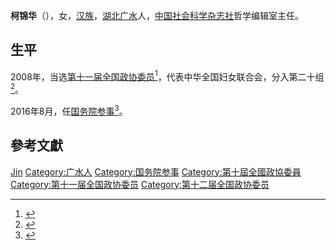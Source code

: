'''柯锦华'''（{{bd|1951年|7月|}}），女，[[汉族|汉族]]，[[湖北|湖北]][[广水|广水]]人，[[中国社会科学杂志社|中国社会科学杂志社]]哲学编辑室主任。

== 生平 ==
2008年，当选[[第十一届全国政协委员|第十一届全国政协委员]]<ref>{{cite news|title=第十一届全国政协委员名单|url=http://www.indaa.com.cn/zt/2009qglh/zxzs/200903/t20090303_127573.html|accessdate=2013-04-09|newspaper=新华社北京1月25日电 中国人民政治协商会议第十一届全国委员会委员名单(共2237人，2008年1月25日政协第十届全国委员会常务委员会第二十次会议通过)|date=2008年1月25日|deadurl=yes|archiveurl=https://web.archive.org/web/20130928014403/http://www.indaa.com.cn/zt/2009qglh/zxzs/200903/t20090303_127573.html|archivedate=2013年9月28日}}</ref>，代表中华全国妇女联合会，分入第二十组<ref>{{cite news|title=全国政协信息-柯锦华|url=http://www.cppcc.gov.cn/CMS/wylibary/showJcwyxtInfoWylibary.action?tabJcwyxt.guid=11W0006440&wytype=wjwy|accessdate=2013-04-11|newspaper=全国政协委员会|archive-date=2019-08-11|archive-url=https://web.archive.org/web/20190811023107/http://www.cppcc.gov.cn/CMS/wylibary/showJcwyxtInfoWylibary.action?tabJcwyxt.guid=11W0006440&wytype=wjwy|dead-url=no}}</ref>。

2016年8月，任[[国务院参事|国务院参事]]<ref>{{cite web|accessdate=2016-08-18|url=http://www.thepaper.cn/newsDetail_forward_1515795|title=6位新任国务院参事都有什么来头？|publisher=澎湃新闻|archive-date=2021-01-05|archive-url=https://web.archive.org/web/20210105234648/http://www.thepaper.cn/newsDetail_forward_1515795|dead-url=no}}</ref>。

== 參考文獻 ==
{{reflist}}

{{国务院参事}}

{{Authority control}}
{{DEFAULTSORT:Ke柯}}
[[Category:柯姓|Jin]]
[[Category:广水人|Category:广水人]]
[[Category:国务院参事|Category:国务院参事]]
[[Category:第十屆全國政協委員|Category:第十屆全國政協委員]]
[[Category:第十一届全国政协委员|Category:第十一届全国政协委员]]
[[Category:第十二届全国政协委员|Category:第十二届全国政协委员]]